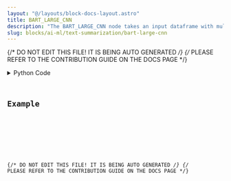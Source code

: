 ```yaml
---
layout: "@/layouts/block-docs-layout.astro"
title: BART_LARGE_CNN
description: "The BART_LARGE_CNN node takes an input dataframe with multiple rows and a single column, and produces a dataframe with a single \"summary_text\" column."
slug: blocks/ai-ml/text-summarization/bart-large-cnn
---
```


{/* DO NOT EDIT THIS FILE! IT IS BEING AUTO GENERATED */}
{/* PLEASE REFER TO THE CONTRIBUTION GUIDE ON THE DOCS PAGE */}


<PythonDocsDisplay docstring={docstring} />
<details>
<summary>Python Code</summary>



<Code code={pythonCode} lang="py" wrap theme="dracula" />

[Find this Flojoy Block on GitHub](https://github.com/flojoy-ai/blocks/blob/main/blocks/AI_ML/TEXT_SUMMARIZATION/BART_LARGE_CNN/BART_LARGE_CNN.py)

</details>

## Example


<GetHelpWidget />


<AppDisplay app={app} blockName="BART_LARGE_CNN" client:visible />


<Example />

{/* DO NOT EDIT THIS FILE! IT IS BEING AUTO GENERATED */}
{/* PLEASE REFER TO THE CONTRIBUTION GUIDE ON THE DOCS PAGE */}
